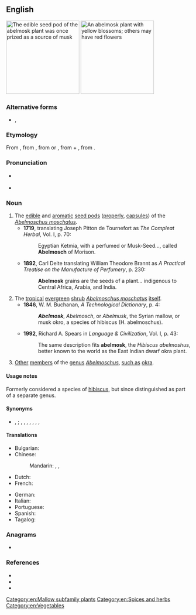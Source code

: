 ==English==
[[File:Abelmoschus_moschatus_1.jpg|thumb|right|200px|The edible seed pod of the abelmosk plant was once prized as a source of [[musk]]]]
[[File:Abelmoschus moschatus.jpg|thumb|right|200px|An abelmosk plant with yellow blossoms; others may have red flowers]]
{{wikipedia}}
===Alternative forms===
* {{sense|obsolete}} {{l|en|abelmusk}}, {{l|en|abelmosch}}

===Etymology===
From {{der|en|NL.|Abelmoschus|abelmoschus}}, from {{der|en|it|abelmosch}}, from {{der|en|ar|أَبُو المِسْك||[[father]] of [[musk]]}} or {{m|ar|حَبّ المِسْك||[[grain]] of [[musk]]}}, from {{m|ar|حَبّ||grain}} + {{m|ar|مِسْك}}, from {{der|en|fa|مشک|tr=mošk}}.

===Pronunciation===
* {{a|UK}} {{IPA|/ˈeɪbəlmɒsk/|/ˈeɪblmɒsk/|lang=en}}
* {{a|US}} {{IPA|/ˈeɪbəlˌmɑsk/|/ˈeɪblmɑsk/|lang=en}}

===Noun===
{{en-noun|~}}

# The [[edible]] and [[aromatic]] [[seed pod]]s ([[properly]], [[capsule]]s) of the ''[[Abelmoschus moschatus]]''.
#* '''1719''', translating Joseph Pitton de Tournefort as ''The Compleat Herbal'', Vol. I, p. 70:
#*: Egyptian Ketmia, with a perfumed or Musk-Seed..., called '''Abelmosch''' of Morison.
#* '''1892''', Carl Deite translating William Theodore Brannt as ''A Practical Treatise on the Manufacture of Perfumery'', p. 230:
#*: '''Abelmosk''' grains are the seeds of a plant... indigenous to Central Africa, Arabia, and India.
# The [[tropical]] [[evergreen]] [[shrub]] ''[[Abelmoschus moschatus]]'' [[itself]].
#* '''1846''', W. M. Buchanan, ''A Technological Dictionary'', p. 4:
#*: '''''Abelmosk''''', ''Abelmosch'', or ''Abelmusk'', the Syrian mallow, or musk okro, a species of hibiscus (H. abelmoschus).
#* '''1992''', Richard A. Spears in ''Language & Civilization'', Vol. I, p. 43:
#*: The same description fits '''abelmosk''', the ''Hibiscus abelmoshus'', better known to the world as the East Indian dwarf okra plant.
# {{lb|en|uncommon|usually|_|plural}} [[other|Other]] [[member]]s of the [[genus]] ''[[Abelmoschus]]'', [[such as]] [[okra]].

====Usage notes====
Formerly considered a species of [[hibiscus]], but since distinguished as part of a separate genus.

====Synonyms====
* {{sense|A. moschatus}} {{l|en|annual hibiscus}}, {{l|en|tropical jewel hibiscus}} {{q|dated}}; {{l|en|ambrette}}, {{l|en|muskdana}}, {{l|en|musk mallow}}, {{l|en|musk okra}}, {{l|en|ornamental okra}}, {{l|en|rose mallow}}, {{l|en|Yorka okra}}, {{l|en|musk seed}}

====Translations====
{{trans-top|''A. moschatus''}}
* Bulgarian: {{t|bg|мускусен слез}}
* Chinese:
*: Mandarin: {{t|cmn|黄葵|tr=huángkuí|sc=Hani}}, {{t|cmn|麝香槿|tr=shèxiāngjǐn|sc=Hani}}, {{t|cmn|香葵|tr=xiāngkuí|sc=Hani}}
* Dutch: {{t|nl|abelmos|m}}
* French: {{t+|fr|ambrette|f}}
{{trans-mid}}
* German: {{t+|de|Abelmoschus|m}}
* Italian: {{t|it|abelmosco|m}}
* Portuguese: {{t|pt|abelmosco|m}}
* Spanish: {{t+|es|abelmosco|m}}
* Tagalog: {{t|tl|kastuli|sc=Hani}}
{{trans-bottom}}

===Anagrams===
* {{anagrams|en|smokable}}

===References===
* {{specieslite|Abelmoschus moschatus|i=1}}
* {{comcatlite|Abelmoschus moschatus|i=1}}
* {{R:OED Online|entry=abelmosk|part of speech=n|code=237|date=2011}}

[[Category:en:Mallow subfamily plants]]
[[Category:en:Spices and herbs]]
[[Category:en:Vegetables]]